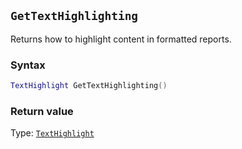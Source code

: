 ::: {.minipage data-latex="{\textwidth}"}
## `GetTextHighlighting`

Returns how to highlight content\index{highlighted reports!how to highlight} in formatted reports.

### Syntax {-}

``` .lua
TextHighlight GetTextHighlighting()
```

### Return value {-}

Type: [`TextHighlight`](#texthighlight)
:::
